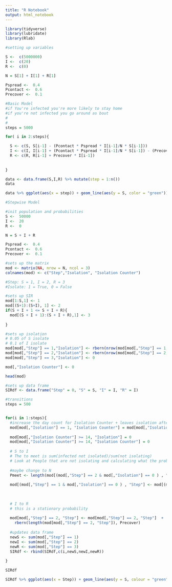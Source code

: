 ```yaml
---
title: "R Notebook"
output: html_notebook
---
```


```r
library(tidyverse)
library(lubridate)
library(Rlab)
```

```r
#setting up variables

S <-  c(5000000)
I <-  c(20)
R <-  c(0)

N = S[1] + I[1] + R[1]

Pspread <-  0.4
Pcontact <-  0.6
Precover <-  0.1
```

```r

#Basic Model
#if You're infected you're more likely to stay home
#if you're not infected you go around as bout
#
#
steps = 5000

for( i in 2:steps){

  S <- c(S, S[i-1] - (Pcontact * Pspread * I[i-1]/N * S[i-1]))
  I <- c(I, I[i-1] + (Pcontact * Pspread * I[i-1]/N * S[i-1]) - (Precover * I[i-1]))
  R <- c(R, R[i-1] + Precover * I[i-1])
  
  
}

data <- data.frame(S,I,R) %>% mutate(step = 1:n())
data
```

```r
data %>% ggplot(aes(x = step)) + geom_line(aes(y = S, color = "green")) + geom_line(aes(y = I, color = "yellow")) + geom_line(aes(y = R, color = "red")) + xlim(0,200)
```




```r
#Stepwise Model

#init population and probabilities
S <-  50000
I <-  20
R <-  0

N = S + I + R

Pspread <-  0.4
Pcontact <-  0.6
Precover <-  0.1

#sets up the matrix 
mod <- matrix(NA, nrow = N, ncol = 3)
colnames(mod) <- c("Step","Isolation", "Isolation Counter")

#Step: S = 1, I = 2, R = 3
#Isolate: 1 = True, 0 = False

#sets up SIR
mod[1:S,1] <- 1
mod[(S+1):(S+I), 1] <- 2
if(S + I + 1 <= S + I + R){
  mod[(S + I + 1):(S + I + R),1] <- 3
  
}

#sets up isolation
# 0.05 of S isolate
# 0.1 of I isolate
mod[mod[,"Step"] == 1,"Isolation"] <- rbern(nrow(mod[mod[,"Step"] == 1,]), 0.01)
mod[mod[,"Step"] == 2,"Isolation"] <- rbern(nrow(mod[mod[,"Step"] == 2,]), 0.1)
mod[mod[,"Step"] == 3,"Isolation"] <- 0

mod[,"Isolation Counter"] <- 0

head(mod)

#sets up data frame
SIRdf <- data.frame("Step" = 0, "S" = S, "I" = I, "R" = I)
```



```r
#transitions
steps = 500


for(i in 1:steps){
  #increase the day count for Isolation Counter + leaves isolation after 14 days
  mod[mod[,"Isolation"] == 1, "Isolation Counter"] = mod[mod[,"Isolation"] == 1, "Isolation Counter"] + 1
  
  mod[mod[,"Isolation Counter"] >= 14, "Isolation"] = 0
  mod[mod[,"Isolation Counter"] >= 14, "Isolation Counter"] = 0
  
  # S to I
  # The to meet is sum(infected not isolated)/sum(not isolating)
  # Look at People that are not isolating and calculating what the probability of them meeting is
  
  #maybe change to N
  Pmeet <- length(mod[(mod[,"Step"] == 2 & mod[,"Isolation"] == 0 ) , "Step"])/ length(mod[mod[,"Isolation"] == 0, "Isolation"])
  
  mod[(mod[,"Step"] == 1 & mod[,"Isolation"] == 0 ) , "Step"] <- mod[(mod[,"Step"] == 1 & mod[,"Isolation"] == 0 ) , "Step"]  +  rbern(length(mod[(mod[,"Step"] == 1 & mod[,"Isolation"] == 0 ) , "Step"]), Pcontact * Pspread * Pmeet)
  
  
  
  # I to R
  # this is a stationary probability
  
  mod[mod[,"Step"] == 2, "Step"] <- mod[mod[,"Step"] == 2, "Step"]  +  
    rbern(length(mod[mod[,"Step"] == 2, "Step"]), Precover)
  
  #updates data frame
  newS <- sum(mod[,"Step"] == 1)
  newI <- sum(mod[,"Step"] == 2)
  newR <- sum(mod[,"Step"] == 3)
  SIRdf <- rbind(SIRdf,c(i,newS,newI,newR))
  
}

SIRdf
```

```r
SIRdf %>% ggplot(aes(x = Step)) + geom_line(aes(y = S, colour = "green")) + geom_line(aes(y = I, colour = "yellow")) + geom_line(aes(y = R, colour = "red")) + xlim(0,250)
```



